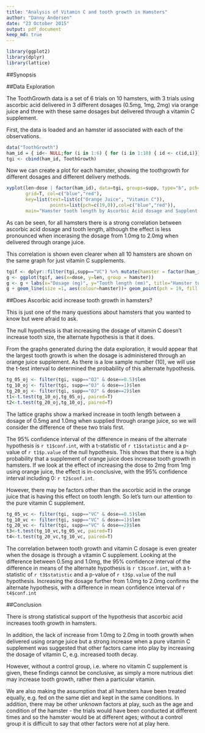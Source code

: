 ---
title: "Analysis of Vitamin C and tooth growth in Hamsters"
author: "Danny Andersen"
date: "23 October 2015"
output: pdf_document
keep_md: true
---

```{r libraries,warning=FALSE, message=FALSE ,echo = FALSE}
library(ggplot2)
library(dplyr)
library(lattice)
```

##Synopsis


##Data Exploration

The ToothGrowth data is a set of 6 trials on 10 hamsters, with 3 trials using ascorbic acid delivered in 3 different dosages (0.5mg, 1mg, 2mg) via orange juice and three with these same dosages but delivered through a vitamin C supplement.

First, the data is loaded and an hamster id associated with each of the observations.

```{r dataprep}
data("ToothGrowth")
ham_id = { id<- NULL;for (i in 1:6) { for (i in 1:10) { id <- c(id,i)}}; id}
tgi <- cbind(ham_id, ToothGrowth)
```

Now we can create a plot for each hamster, showing the toothgrowth for different dosages and different delivery methods.

```{r lattice_plot, echo=FALSE}

xyplot(len~dose | factor(ham_id), data=tgi, groups=supp, type="b", pch=c(19,0), 
       grid=T, col=c("blue","red"), 
       key=list(text=list(c("Orange Juice", "Vitamin C")),
                points=list(pch=c(19,0)),col=c("blue","red")),
       main="Hamster tooth length by Ascorbic Acid dosage and Supplent type for 10 hamsters", xlab="Dosage (mg)", ylab="Tooth length (mm)")
```

As can be seen, for all hamsters there is a strong correlation between ascorbic acid dosage and tooth length, although the effect is less pronounced when incerasing the dosage from 1.0mg to 2.0mg when delivered through orange juice.

This correlation is shown even clearer when all 10 hamsters are shown on the same graph for just vitamin C supplements.  

```{r overlay_plot, echo=FALSE }
tgif <- dplyr::filter(tgi,supp=="VC") %>% mutate(hamster = factor(ham_id))
g <- ggplot(tgif, aes(x=dose, y=len, group = hamster))
g <- g + labs(x="Dosage (mg)", y="Tooth length (mm)", title="Hamster tooth length by Ascorbic Acid dosage by Vitamin C supplement for 10 Hamsters")
g + geom_line(size =1, aes(colour=hamster))+ geom_point(pch = 19, fill = "salmon", alpha = .5)
```

##Does Ascorbic acid increase tooth growth in hamsters?

This is just one of the many questions about hamsters that you wanted to know but were afraid to ask.

The null hypothesis is that increasing the dosage of vitamin C doesn't increase tooth size, the alternate hypothesis is that it does.

From the graphs generated during the data exploration, it would appear that the largest tooth growth is when the dosage is administered through an orange juice supplement. As there is a low sample number (10), we will use the t-test interval to determined the probability of this alternate hypothesis.

```{r oj_ttest}
tg_05_oj <- filter(tgi, supp=="OJ" & dose==0.5)$len
tg_10_oj <- filter(tgi, supp=="OJ" & dose==1)$len 
tg_20_oj <- filter(tgi, supp=="OJ" & dose==2)$len 
t1<-t.test(tg_10_oj,tg_05_oj, paired=T)
t2<-t.test(tg_20_oj,tg_10_oj, paired=T)
```

The lattice graphs show a marked increase in tooth length between a dosage of 0.5mg and 1.0mg when supplied through orange juice, so we will consider the difference of these two trials first.

The 95% confidence interval of the difference in means of the alternate hypothesis is `r t1$conf.int`, with a t-statistic of `r t1$statistic` and a p-value of `r t1$p.value` of the null hypothesis. This shows that there is a high probability that a supplement of orange juice does increase tooth growth in hamsters. If we look at the effect of increasing the dose to 2mg from 1mg using orange juice, the effect is in-conclusive, with the 95% confidence interval including 0: `r t2$conf.int`. 

However, there may be factors other than the ascorbic acid in the orange juice that is having this effect on tooth length. So let's turn our attention to the pure vitamin C supplement.

```{r vc_ttest}
tg_05_vc <- filter(tgi, supp=="VC" & dose==0.5)$len
tg_10_vc <- filter(tgi, supp=="VC" & dose==1)$len 
tg_20_vc <- filter(tgi, supp=="VC" & dose==2)$len 
t3<-t.test(tg_10_vc,tg_05_vc, paired=T)
t4<-t.test(tg_20_vc,tg_10_vc, paired=T)
```

The correlation between tooth growth and vitamin C dosage is even greater when the dosage is through a vitamin C supplement. Looking at the difference between 0.5mg and 1.0mg, the 95% confidence interval of the difference in means of the alternate hypothesis is `r t3$conf.int`, with a t-statistic of `r t3$statistic` and a p-value of `r t3$p.value` of the null hypothesis. Increasing the dosage further from 1.0mg to 2.0mg confirms the alternate hypothesis, with a difference in mean confidence interval of `r t4$conf.int`

##Conclusion

There is strong statistical support of the hypothesis that ascorbic acid increases tooth growth in hamsters.

In addition, the lack of increase from 1.0mg to 2.0mg in tooth growth when delivered using orange juice but a strong increase when a pure vitamin C supplement was suggested that other factors came into play by increasing the dosage of vitamin C, e.g. increased tooth decay.

However, without a control group, i.e. where no vitamin C supplement is given, these findings cannot be conclusive, as simply a more nutrious diet may increase tooth growth, rather then a particular vitamin. 

We are also making the assumption that all hamsters have been treated equally, e.g. fed on the same diet and kept in the same conditions. In addition, there may be other unknown factors at play, such as the age and condition of the hamster - the trials would have been conducted at different times and so the hamster would be at different ages; without a control group it is difficult to say that other factors were not at play here.


